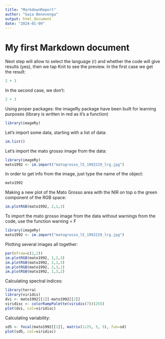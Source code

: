 ```yaml
---
title: "MarkdownReport"
author: "Gaia Benevenga"
output: html_document
date: "2024-01-09"
---
```

# My first Markdown document

Next step will allow to select the language (r) and whether the code will give results (yes), then we tap Knit to see the preview. 
In the first case we get the result:

```r
2 + 3
```

In the second case, we don't:
```r
2 + 3
```

Using proper packages: the imageRy package have been built for learning purposes (library is written in red as it's a function)
```r
library(imageRy)
```

Let's import some data, starting with a list of data:
```r
im.list()
```

Let's import the mato grosso image from the data:
```r
library(imageRy)
mato1992 <- im.import("matogrosso_l5_1992219_lrg.jpg")
```

In order to get info from the image, just type the name of the object:
```r
mato1992 
```

Making a new plot of the Mato Grosso area with the NIR on top o the green component of the RGB space: 
```r
im.plotRGB(mato1992, 2,1,3)
```

To import the mato grosso image from the data without warnings from the code, use the function warning = F
```r
library(imageRy)
mato1992 <- im.import("matogrosso_l5_1992219_lrg.jpg")
```


Plotting several images all together: 
```r
par(mfrow=c(2,2))
im.plotRGB(mato1992, 1,2,3)
im.plotRGB(mato1992, 2,1,3)
im.plotRGB(mato1992, 2,3,1)
im.plotRGB(mato1992, 1,3,2)
```

Calculating spectral indices:
```r
library(terra)
library(viridis)
dvi <- mato1992[[1]]-mato1992[[2]]
viridisc <- colorRampPalette(viridis(7))(255)
plot(dvi, col=viridisc)
```

Calculating variability:
```r
sd5 <- focal(mato1992[[1]], matrix(1/25, 5, 5), fun=sd)
plot(sd5, col=viridisc)
```
